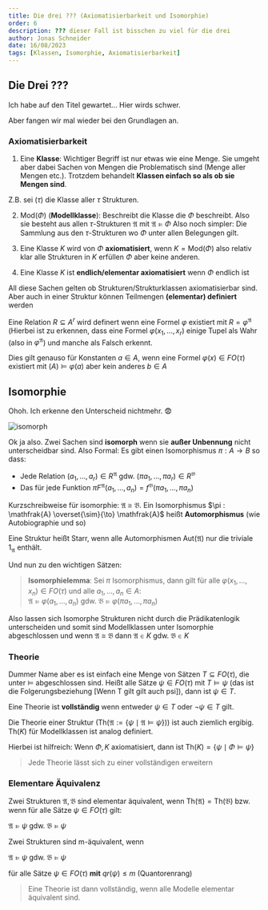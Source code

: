```yaml
---
title: Die drei ??? (Axiomatisierbarkeit und Isomorphie)
order: 6
description: ??? dieser Fall ist bisschen zu viel für die drei
author: Jonas Schneider
date: 16/08/2023
tags: [Klassen, Isomorphie, Axiomatisierbarkeit]
---
```


## Die Drei ??? 
Ich habe auf den Titel gewartet... Hier wirds schwer.

Aber fangen wir mal wieder bei den Grundlagen an.

### **Axiomatisierbarkeit**

1. Eine **Klasse**: Wichtiger Begriff ist nur etwas wie eine Menge. Sie umgeht aber 
dabei Sachen von Mengen die Problematisch sind (Menge aller Mengen etc.). Trotzdem
behandelt **Klassen einfach so als ob sie Mengen sind**.

Z.B. sei ($\tau$) die Klasse aller $\tau$ Strukturen.

2. $\text{Mod}(\Phi)$ (**Modellklasse**): Beschreibt die Klasse die $\Phi$ beschreibt.
Also sie besteht aus allen $\tau$-Strukturen $\mathfrak{A}$ mit $\mathfrak{A} \models \Phi$
Also noch simpler: Die Sammlung aus den $\tau$-Strukturen wo $\Phi$ unter allen
 Belegungen gilt.

3. Eine Klasse $K$ wird von $\Phi$ **axiomatisiert**, wenn $K=\text{Mod}(\Phi)$ also relativ
klar alle Strukturen in $K$ erfüllen $\Phi$ aber keine anderen.

4. Eine Klasse $K$ ist **endlich/elementar axiomatisiert** wenn $\Phi$ endlich ist

All diese Sachen gelten ob Strukturen/Strukturklassen axiomatisierbar sind.
Aber auch in einer Struktur können Teilmengen **(elementar) definiert** werden

Eine Relation $R \subseteq A^r$ wird definert wenn eine Formel $\varphi$ existiert
 mit $R=\varphi^\mathfrak{A}$ (Hierbei ist zu erkennen, dass eine Formel $\varphi(x_1, ..., x_r)$
 einige Tupel als Wahr (also in $\varphi^\mathfrak{A}$) und manche als Falsch erkennt.

Dies gilt genauso für Konstanten $a \in A$, wenn eine Formel $\varphi(x) \in FO(\tau)$
existiert mit $\mathfrak(A) \models \varphi(a)$ aber kein anderes $b \in A$

## Isomorphie

Ohoh. Ich erkenne den Unterscheid nichtmehr. 😨

![isomorph](/teaching-assets/cigol/malo/assets/isomorph.png)

Ok ja also. Zwei Sachen sind **isomorph** wenn sie **außer Unbennung** nicht 
unterscheidbar sind. Also Formal: Es gibt einen Isomorphismus $\pi: A \to B$ so dass:

- Jede Relation $(a_1, ..., a_r) \in R^\mathfrak{A}$ gdw. $(\pi a_1, ..., \pi a_r) \in R^\mathfrak{B}$
- Das für jede Funktion $\pi F^\mathfrak{A}(a_1, ..., a_n) = f^\mathfrak{B}(\pi a_1, ..., \pi a_n)$

Kurzschreibweise für isomorphie: $\mathfrak{A} \cong \mathfrak{B}$.
Ein Isomorphismus $\pi : \mathfrak{A} \overset{\sim}{\to} \mathfrak{A}$ heißt
**Automorphismus** (wie Autobiographie und so)

Eine Struktur heißt Starr, wenn alle Automorphismen $\text{Aut}(\mathfrak{A})$ nur die triviale
$1_\mathfrak{A}$ enthält.

Und nun zu den wichtigen Sätzen:

> **Isomorphielemma**: Sei $\pi$ Isomorphismus, dann gilt für alle $\varphi(x_1, ..., x_n) \in FO(\tau)$
> und alle $a_1, ..., a_n \in A$: <br/>
> $\mathfrak{A} \models \varphi(a_1, ..., a_n)$ gdw. $\mathfrak{B} \models \varphi(\pi a_1, ..., \pi a_n)$

Also lassen sich Isomorphe Strukturen nicht durch die Prädikatenlogik unterscheiden
und somit sind Modellklassen unter Isomorphie abgeschlossen und wenn $\mathfrak{A} \cong \mathfrak{B}$
dann $\mathfrak{A} \in K$ gdw. $\mathfrak{B} \in K$

### Theorie

Dummer Name aber es ist einfach eine Menge von Sätzen $T \subseteq FO(\tau)$, die unter $\models$ abgeschlossen sind. Heißt alle Sätze $\psi \in FO(\tau)$
mit $T \models \psi$ (das ist die Folgerungsbeziehung [Wenn T gilt gilt auch psi]), dann ist $\psi \in T$.

Eine Theorie ist **vollständig** wenn entweder $\psi \in T$ oder $\lnot \psi \in T$ gilt.

Die Theorie einer Struktur ($\text{Th}(\mathfrak{A} := \{\psi \mid \mathfrak{A} \models \psi\}$)) ist auch ziemlich ergibig.
$\text{Th}(K)$ für Modellklassen ist analog definiert.

Hierbei ist hilfreich: Wenn $\Phi, K$ axiomatisiert, dann ist $\text{Th}(K) = \{\psi \mid \Phi \models \psi\}$

> Jede Theorie lässt sich zu einer vollständigen erweitern



### Elementare Äquivalenz

Zwei Strukturen $\mathfrak{A}, \mathfrak{B}$ sind elementar äquivalent, wenn $\text{Th}(\mathfrak{A}) = \text{Th}(\mathfrak{B})$ bzw. wenn für alle Sätze $\psi \in FO(\tau)$
gilt:

$\mathfrak{A} \models \psi$ gdw. $\mathfrak{B} \models \psi$

Zwei Strukturen sind m-äquivalent, wenn 

$\mathfrak{A} \models \psi$ gdw. $\mathfrak{B} \models \psi$

für alle Sätze $\psi \in FO(\tau)$ **mit** $qr(\psi) \le m$ (Quantorenrang)

> Eine Theorie ist dann vollständig, wenn alle Modelle elementar äquivalent sind.
